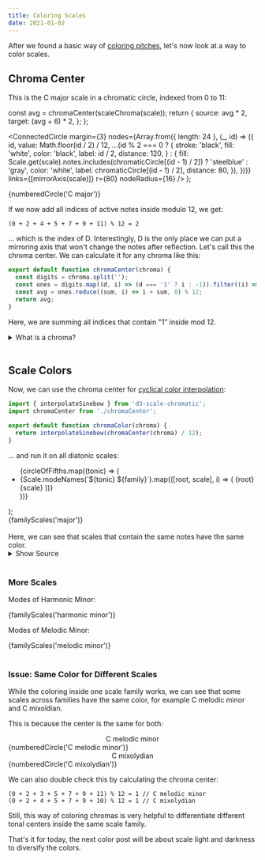 ```yaml
---
title: Coloring Scales
date: 2021-01-02
---
```



After we found a basic way of [coloring pitches](../coloring-pitches), let's now look at a way to color scales.

## Chroma Center


This is the C major scale in a chromatic circle, indexed from 0 to 11:

  const avg = chromaCenter(scaleChroma(scale));
  return {
    source: avg * 2,
    target: (avg + 6) * 2,
  };
};

  <ConnectedCircle
    margin={3}
    nodes={Array.from({ length: 24 }, (_, id) => ({
      id,
      value: Math.floor(id / 2) / 12,
      ...(id % 2 === 0
        ? {
            stroke: 'black',
            fill: 'white',
            color: 'black',
            label: id / 2,
            distance: 120,
          }
        : {
            fill: Scale.get(scale).notes.includes(chromaticCircle[(id - 1) / 2]) ? 'steelblue' : 'gray',
            color: 'white',
            label: chromaticCircle[(id - 1) / 2],
            distance: 80,
          }),
    }))}
    links={[mirrorAxis(scale)]}
    r={80}
    nodeRadius={16}
  />
);

<div>{numberedCircle('C major')}</div>

If we now add all indices of active notes inside modulo 12, we get:

```
(0 + 2 + 4 + 5 + 7 + 9 + 11) % 12 = 2
```

... which is the index of D. Interestingly, D is the only place we can put a mirroring axis that won't change the notes after reflection.
Let's call this the chroma center. We can calculate it for any chroma like this:

```js
export default function chromaCenter(chroma) {
  const digits = chroma.split('');
  const ones = digits.map((d, i) => (d === '1' ? i : -1)).filter((i) => i !== -1);
  const avg = ones.reduce((sum, i) => i + sum, 0) % 12;
  return avg;
}
```

Here, we are summing all indices that contain "1" inside mod 12.

<details>
  <summary>What is a chroma?</summary>


A chroma is a string with 12 characters that represent a set of pitches with a combination of 1s and 0s.
A 1 means that the note is in the set, a zero means not.
The 12 characters represent all chromatic notes going from C to B.
For example, the chroma of C major is 101011010101:

<pre>
  {`101011010101 
C D EF G A B`}
</pre>

</details>
<br/>


## Scale Colors

Now, we can use the chroma center for [cyclical color interpolation](https://github.com/d3/d3-scale-chromatic#cyclical):

```js
import { interpolateSinebow } from 'd3-scale-chromatic';
import chromaCenter from './chromaCenter';

export default function chromaColor(chroma) {
  return interpolateSinebow(chromaCenter(chroma) / 12);
}
```

... and run it on all diatonic scales:

  <ul style={{ margin: 0 }}>
    {circleOfFifths.map((tonic) => (
      <li style={{ marginBottom: 2, listStyle: 'none', display: 'flex' }} key={tonic}>
        {Scale.modeNames(`${tonic} ${family}`).map(([root, scale], i) => (
          <span style={{ backgroundColor: scaleColor(`${root} ${scale}`), marginRight: 2, padding: 2 }} key={i}>
            {root} {scale}
          </span>
        ))}
      </li>
    ))}
  </ul>
);

<div>{familyScales('major')}</div>
<br />
Here, we can see that scales that contain the same notes have the same color.

<details>
  <summary>Show Source</summary>


```js
export const circleOfFifths = Array.from({ length: 12 }, (_, i) => Note.get(Note.fromMidi(60 + ((i * 7) % 12))).pc);
export const scaleColor = (scale) => chromaColor(scaleChroma(scale));
export const familyScales = (family) => (
  <ul style={{ margin: 0 }}>
    {circleOfFifths.map((tonic) => (
      <li style={{ marginBottom: 2, listStyle: 'none', display: 'flex' }} key={tonic}>
        {Scale.modeNames(`${tonic} ${family}`).map(([root, scale], i) => (
          <span style={{ backgroundColor: scaleColor(`${root} ${scale}`), marginRight: 2, padding: 2 }} key={i}>
            {root} {scale}
          </span>
        ))}
      </li>
    ))}
  </ul>
);

<div>{familyScales('major')}</div>;
```

</details>
<br/>


### More Scales

Modes of Harmonic Minor:

<div>{familyScales('harmonic minor')}</div>

Modes of Melodic Minor:

<div>{familyScales('melodic minor')}</div>
<br />

### Issue: Same Color for Different Scales

While the coloring inside one scale family works, we can see that some scales across families have the same color, for example C melodic minor and C mixoldian.

This is because the center is the same for both:

<div style={{ display: 'flex' }}>
  <div>
    <center>C melodic minor</center>
    {numberedCircle('C melodic minor')}
  </div>
  <div>
    <center>C mixolydian</center>
    {numberedCircle('C mixolydian')}
  </div>
</div>

We can also double check this by calculating the chroma center:

```
(0 + 2 + 3 + 5 + 7 + 9 + 11) % 12 = 1 // C melodic minor
(0 + 2 + 4 + 5 + 7 + 9 + 10) % 12 = 1 // C mixolydian
```

Still, this way of coloring chromas is very helpful to differentiate different tonal centers inside the same scale family.

That's it for today, the next color post will be about scale light and darkness to diversify the colors.

